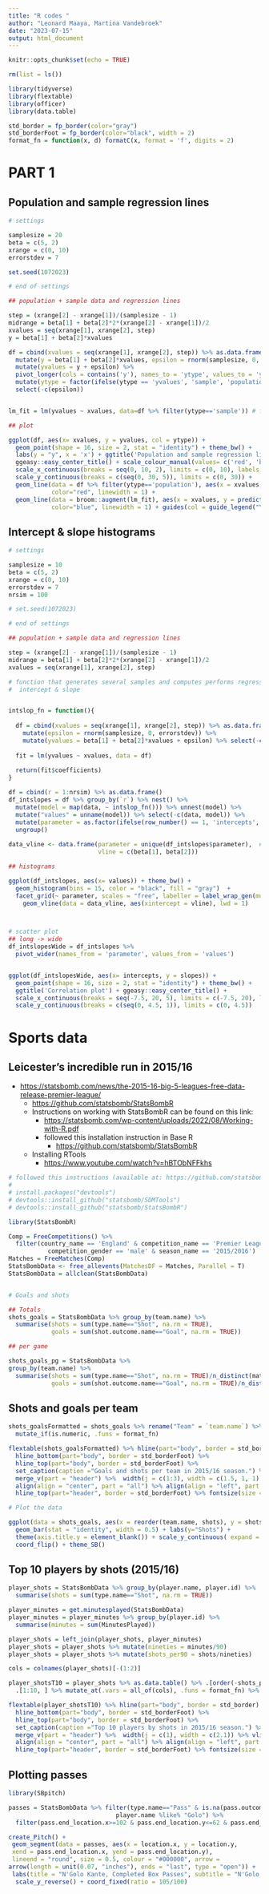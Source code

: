 ```yaml
---
title: "R codes "
author: "Leonard Maaya, Martina Vandebroek"
date: "2023-07-15"
output: html_document
---
```


```r

knitr::opts_chunk$set(echo = TRUE)

```


```r

rm(list = ls())

library(tidyverse)
library(flextable)
library(officer)
library(data.table)

std_border = fp_border(color="gray")
std_borderFoot = fp_border(color="black", width = 2)
format_fn = function(x, d) formatC(x, format = 'f', digits = 2)

```


# PART 1

## Population and sample regression lines

```r

# settings

samplesize = 20
beta = c(5, 2)
xrange = c(0, 10)
errorstdev = 7

set.seed(1072023)

# end of settings

## population + sample data and regression lines

step = (xrange[2] - xrange[1])/(samplesize - 1)
midrange = beta[1] + beta[2]*2*(xrange[2] - xrange[1])/2
xvalues = seq(xrange[1], xrange[2], step)
y = beta[1] + beta[2]*xvalues

df = cbind(xvalues = seq(xrange[1], xrange[2], step)) %>% as.data.frame() %>%
  mutate(y = beta[1] + beta[2]*xvalues, epsilon = rnorm(samplesize, 0, errorstdev)) %>%
  mutate(yvalues = y + epsilon) %>% 
  pivot_longer(cols = contains('y'), names_to = 'ytype', values_to = 'yvalues') %>%
  mutate(ytype = factor(ifelse(ytype == 'yvalues', 'sample', 'population'))) %>% 
  select(-c(epsilon))


lm_fit = lm(yvalues ~ xvalues, data=df %>% filter(ytype=='sample')) # for predicted values

## plot

ggplot(df, aes(x= xvalues, y = yvalues, col = ytype)) + 
  geom_point(shape = 16, size = 2, stat = "identity") + theme_bw() + 
  labs(y = "y", x = 'x') + ggtitle('Population and sample regression lines') + 
  ggeasy::easy_center_title() + scale_colour_manual(values= c('red', 'blue')) +
  scale_x_continuous(breaks = seq(0, 10, 2), limits = c(0, 10), labels = seq(0, 10, 2)) + 
  scale_y_continuous(breaks = c(seq(0, 30, 5)), limits = c(0, 30)) +
  geom_line(data = df %>% filter(ytype=='population'), aes(x = xvalues, y = yvalues),
            color="red", linewidth = 1) +
  geom_line(data = broom::augment(lm_fit), aes(x = xvalues, y = predict(lm_fit)),
            color="blue", linewidth = 1) + guides(col = guide_legend("Y-values"))


```

## Intercept & slope histograms

```r


# settings

samplesize = 10
beta = c(5, 2)
xrange = c(0, 10)
errorstdev = 7
nrsim = 100

# set.seed(1072023)

# end of settings

## population + sample data and regression lines

step = (xrange[2] - xrange[1])/(samplesize - 1)
midrange = beta[1] + beta[2]*2*(xrange[2] - xrange[1])/2
xvalues = seq(xrange[1], xrange[2], step)

# function that generates several samples and computes performs regression: outputs
#  intercept & slope


intslop_fn = function(){
  
  df = cbind(xvalues = seq(xrange[1], xrange[2], step)) %>% as.data.frame() %>%
    mutate(epsilon = rnorm(samplesize, 0, errorstdev)) %>% 
    mutate(yvalues = beta[1] + beta[2]*xvalues + epsilon) %>% select(-c(epsilon))
  
  fit = lm(yvalues ~ xvalues, data = df)
  
  return(fit$coefficients)
}

df = cbind(r = 1:nrsim) %>% as.data.frame()
df_intslopes = df %>% group_by(`r`) %>% nest() %>%
  mutate(model = map(data, ~ intslop_fn())) %>% unnest(model) %>% 
  mutate("values" = unname(model)) %>% select(-c(data, model)) %>%
  mutate(parameter = as.factor(ifelse(row_number() == 1, 'intercepts', 'slopes'))) %>% 
  ungroup() 
  
data_vline <- data.frame(parameter = unique(df_intslopes$parameter),  # Create data for lines
                         vline = c(beta[1], beta[2]))

## histograms

ggplot(df_intslopes, aes(x= values)) + theme_bw() +  
  geom_histogram(bins = 15, color = "black", fill = "gray")  + 
  facet_grid(~ parameter, scales = "free", labeller = label_wrap_gen(multi_line = TRUE)) +
    geom_vline(data = data_vline, aes(xintercept = vline), lwd = 1)



# scatter plot
## long -> wide
df_intslopesWide = df_intslopes %>% 
  pivot_wider(names_from = 'parameter', values_from = 'values')


ggplot(df_intslopesWide, aes(x= intercepts, y = slopes)) + 
  geom_point(shape = 16, size = 2, stat = "identity") + theme_bw() + 
  ggtitle('Correlation plot') + ggeasy::easy_center_title() +
  scale_x_continuous(breaks = seq(-7.5, 20, 5), limits = c(-7.5, 20), labels = seq(-7.5, 20, 5)) + 
  scale_y_continuous(breaks = c(seq(0, 4.5, 1)), limits = c(0, 4.5))

```


# Sports data

## Leicester's incredible run in 2015/16

* <https://statsbomb.com/news/the-2015-16-big-5-leagues-free-data-release-premier-league/>
  * <https://github.com/statsbomb/StatsBombR>
  * Instructions on working with StatsBombR can be found on this link: 
      * <https://statsbomb.com/wp-content/uploads/2022/08/Working-with-R.pdf>
      * followed this installation instruction in Base R
          * <https://github.com/statsbomb/StatsBombR>
  * Installing RTools
      * <https://www.youtube.com/watch?v=hBTObNFFkhs>

```r

# followed this instructions (available at: https://github.com/statsbomb/StatsBombR) after installing Rtools + in Base R
# 
# install.packages("devtools")
# devtools::install_github("statsbomb/SDMTools")
# devtools::install_github("statsbomb/StatsBombR")

library(StatsBombR)

Comp = FreeCompetitions() %>% 
  filter(country_name == 'England' & competition_name == 'Premier League' &
           competition_gender == 'male' & season_name == '2015/2016')
Matches = FreeMatches(Comp)
StatsBombData <- free_allevents(MatchesDF = Matches, Parallel = T)
StatsBombData = allclean(StatsBombData) 


# Goals and shots

## Totals
shots_goals = StatsBombData %>% group_by(team.name) %>% 
  summarise(shots = sum(type.name=="Shot", na.rm = TRUE),
            goals = sum(shot.outcome.name=="Goal", na.rm = TRUE))

## per game

shots_goals_pg = StatsBombData %>%
group_by(team.name) %>%
  summarise(shots = sum(type.name=="Shot", na.rm = TRUE)/n_distinct(match_id),
            goals = sum(shot.outcome.name=="Goal", na.rm = TRUE)/n_distinct(match_id))

```


## Shots and goals per team


```r

shots_goalsFormatted = shots_goals %>% rename("Team" = `team.name`) %>%
  mutate_if(is.numeric, .funs = format_fn) 

flextable(shots_goalsFormatted) %>% hline(part="body", border = std_border) %>% 
  hline_bottom(part="body", border = std_borderFoot) %>% 
  hline_top(part="body", border = std_borderFoot) %>% 
  set_caption(caption ="Goals and shots per team in 2015/16 season.") %>%  merge_h(part = "header") %>%
  merge_v(part = "header") %>%  width(j = c(1:3), width = c(1.5, 1, 1)) %>% vline(border = std_border, part = "all") %>% 
  align(align = "center", part = "all") %>% align(align = "left", part = "all", j = 1) %>% fix_border_issues(part = "all") %>% 
  hline_top(part="header", border = std_borderFoot) %>% fontsize(size = 10, part = "all")

```



```r
# Plot the data

ggplot(data = shots_goals, aes(x = reorder(team.name, shots), y = shots)) +
  geom_bar(stat = "identity", width = 0.5) + labs(y="Shots") + 
  theme(axis.title.y = element_blank()) + scale_y_continuous( expand = c(0,0)) + 
  coord_flip() + theme_SB() 


```


## Top 10 players by shots (2015/16)

```r

player_shots = StatsBombData %>% group_by(player.name, player.id) %>%
  summarise(shots = sum(type.name=="Shot", na.rm = TRUE)) 

player_minutes = get.minutesplayed(StatsBombData) 
player_minutes = player_minutes %>% group_by(player.id) %>% 
  summarise(minutes = sum(MinutesPlayed)) 

player_shots = left_join(player_shots, player_minutes) 
player_shots = player_shots %>% mutate(nineties = minutes/90) 
player_shots = player_shots %>% mutate(shots_per90 = shots/nineties) 

cols = colnames(player_shots)[-(1:2)]

player_shotsT10 = player_shots %>% as.data.table() %>% .[order(-shots_per90)] %>% 
  .[1:10, ] %>% mutate_at(.vars = all_of(cols), .funs = format_fn) %>% as.data.frame()

flextable(player_shotsT10) %>% hline(part="body", border = std_border) %>% 
  hline_bottom(part="body", border = std_borderFoot) %>% 
  hline_top(part="body", border = std_borderFoot) %>% 
  set_caption(caption ="Top 10 players by shots in 2015/16 season.") %>%  merge_h(part = "header") %>%
  merge_v(part = "header") %>%  width(j = c(1), width = c(2.1)) %>% vline(border = std_border, part = "all") %>% 
  align(align = "center", part = "all") %>% align(align = "left", part = "all", j = 1) %>% fix_border_issues(part = "all") %>% 
  hline_top(part="header", border = std_borderFoot) %>% fontsize(size = 10, part = "all")

```


## Plotting passes

```r

library(SBpitch)

passes = StatsBombData %>% filter(type.name=="Pass" & is.na(pass.outcome.name) & 
                              player.name %like% "Golo") %>% 
  filter(pass.end_location.x>=102 & pass.end_location.y<=62 & pass.end_location.y>=18)

create_Pitch() +
 geom_segment(data = passes, aes(x = location.x, y = location.y,
 xend = pass.end_location.x, yend = pass.end_location.y),
 lineend = "round", size = 0.5, colour = "#000000", arrow =
arrow(length = unit(0.07, "inches"), ends = "last", type = "open")) + 
 labs(title = "N'Golo Kante, Completed Box Passes", subtitle = "N'Golo Kante, 2015-16") + 
  scale_y_reverse() + coord_fixed(ratio = 105/100) 

```
